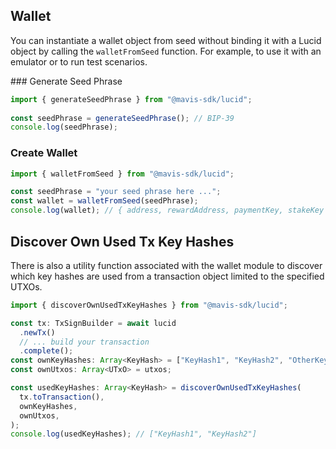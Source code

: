 
## Wallet

You can instantiate a wallet object from seed without binding it with a Lucid object by calling the `walletFromSeed` function. For example, to use it with an emulator or to run test scenarios.

<Steps>
### Generate Seed Phrase

```typescript
import { generateSeedPhrase } from "@mavis-sdk/lucid";
 
const seedPhrase = generateSeedPhrase(); // BIP-39
console.log(seedPhrase);
```

### Create Wallet

```typescript
import { walletFromSeed } from "@mavis-sdk/lucid";

const seedPhrase = "your seed phrase here ...";
const wallet = walletFromSeed(seedPhrase);
console.log(wallet); // { address, rewardAddress, paymentKey, stakeKey }
```

</Steps>

## Discover Own Used Tx Key Hashes

There is also a utility function associated with the wallet module to discover which key hashes are used from a transaction object limited to the specified UTXOs.

```typescript
import { discoverOwnUsedTxKeyHashes } from "@mavis-sdk/lucid";

const tx: TxSignBuilder = await lucid
  .newTx()
  // ... build your transaction
  .complete();
const ownKeyHashes: Array<KeyHash> = ["KeyHash1", "KeyHash2", "OtherKeyHash"];
const ownUtxos: Array<UTxO> = utxos;

const usedKeyHashes: Array<KeyHash> = discoverOwnUsedTxKeyHashes(
  tx.toTransaction(),
  ownKeyHashes,
  ownUtxos,
);
console.log(usedKeyHashes); // ["KeyHash1", "KeyHash2"]
```
